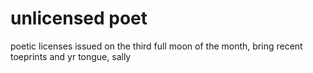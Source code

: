 # unlicensed poet

poetic licenses
issued on the third
full moon of the month,
bring recent toeprints
and yr tongue, sally
